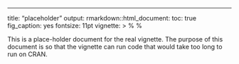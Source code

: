 ---
title: "placeholder"
output:
  rmarkdown::html_document:
    toc: true
    fig_caption: yes
fontsize: 11pt
vignette: >
  %\VignetteIndexEntry{prioritizrdata}
  %\VignetteEngine{knitr::rmarkdown}
  \usepackage[utf8]{inputenc}

This is a place-holder document for the real vignette. The purpose of this document is so that the vignette can run code that would take too long to run on CRAN.

 

